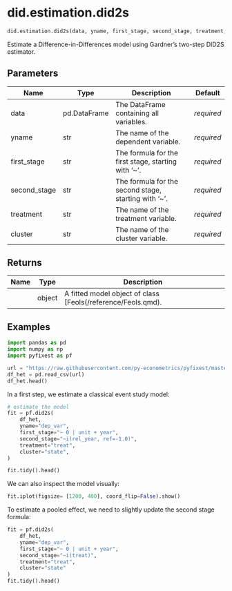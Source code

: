 # did.estimation.did2s { #pyfixest.did.estimation.did2s }

```python
did.estimation.did2s(data, yname, first_stage, second_stage, treatment, cluster)
```

Estimate a Difference-in-Differences model using Gardner's two-step DID2S estimator.

## Parameters {.doc-section .doc-section-parameters}

| Name         | Type         | Description                                          | Default    |
|--------------|--------------|------------------------------------------------------|------------|
| data         | pd.DataFrame | The DataFrame containing all variables.              | _required_ |
| yname        | str          | The name of the dependent variable.                  | _required_ |
| first_stage  | str          | The formula for the first stage, starting with '~'.  | _required_ |
| second_stage | str          | The formula for the second stage, starting with '~'. | _required_ |
| treatment    | str          | The name of the treatment variable.                  | _required_ |
| cluster      | str          | The name of the cluster variable.                    | _required_ |

## Returns {.doc-section .doc-section-returns}

| Name   | Type   | Description                                                  |
|--------|--------|--------------------------------------------------------------|
|        | object | A fitted model object of class [Feols(/reference/Feols.qmd). |

## Examples {.doc-section .doc-section-examples}

```{python}
import pandas as pd
import numpy as np
import pyfixest as pf

url = "https://raw.githubusercontent.com/py-econometrics/pyfixest/master/pyfixest/did/data/df_het.csv"
df_het = pd.read_csv(url)
df_het.head()
```

In a first step, we estimate a classical event study model:

```{python}
# estimate the model
fit = pf.did2s(
    df_het,
    yname="dep_var",
    first_stage="~ 0 | unit + year",
    second_stage="~i(rel_year, ref=-1.0)",
    treatment="treat",
    cluster="state",
)

fit.tidy().head()
```

We can also inspect the model visually:

```{python}
fit.iplot(figsize= [1200, 400], coord_flip=False).show()
```

To estimate a pooled effect, we need to slightly update the second stage formula:

```{python}
fit = pf.did2s(
    df_het,
    yname="dep_var",
    first_stage="~ 0 | unit + year",
    second_stage="~i(treat)",
    treatment="treat",
    cluster="state"
)
fit.tidy().head()
```